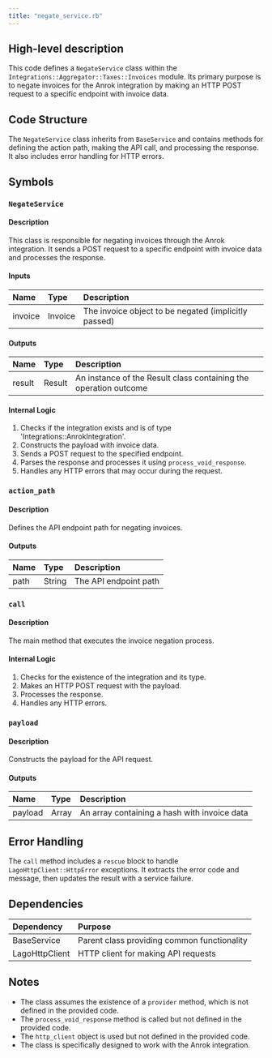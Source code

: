 ```yaml
---
title: "negate_service.rb"
---
```


## High-level description
This code defines a `NegateService` class within the `Integrations::Aggregator::Taxes::Invoices` module. Its primary purpose is to negate invoices for the Anrok integration by making an HTTP POST request to a specific endpoint with invoice data.

## Code Structure
The `NegateService` class inherits from `BaseService` and contains methods for defining the action path, making the API call, and processing the response. It also includes error handling for HTTP errors.

## Symbols

### `NegateService`
#### Description
This class is responsible for negating invoices through the Anrok integration. It sends a POST request to a specific endpoint with invoice data and processes the response.

#### Inputs
| Name | Type | Description |
|:-----|:-----|:------------|
| invoice | Invoice | The invoice object to be negated (implicitly passed) |

#### Outputs
| Name | Type | Description |
|:-----|:-----|:------------|
| result | Result | An instance of the Result class containing the operation outcome |

#### Internal Logic
1. Checks if the integration exists and is of type 'Integrations::AnrokIntegration'.
2. Constructs the payload with invoice data.
3. Sends a POST request to the specified endpoint.
4. Parses the response and processes it using `process_void_response`.
5. Handles any HTTP errors that may occur during the request.

### `action_path`
#### Description
Defines the API endpoint path for negating invoices.

#### Outputs
| Name | Type | Description |
|:-----|:-----|:------------|
| path | String | The API endpoint path |

### `call`
#### Description
The main method that executes the invoice negation process.

#### Internal Logic
1. Checks for the existence of the integration and its type.
2. Makes an HTTP POST request with the payload.
3. Processes the response.
4. Handles any HTTP errors.

### `payload`
#### Description
Constructs the payload for the API request.

#### Outputs
| Name | Type | Description |
|:-----|:-----|:------------|
| payload | Array | An array containing a hash with invoice data |

## Error Handling
The `call` method includes a `rescue` block to handle `LagoHttpClient::HttpError` exceptions. It extracts the error code and message, then updates the result with a service failure.

## Dependencies
| Dependency | Purpose |
|:-----------|:--------|
| BaseService | Parent class providing common functionality |
| LagoHttpClient | HTTP client for making API requests |

## Notes
- The class assumes the existence of a `provider` method, which is not defined in the provided code.
- The `process_void_response` method is called but not defined in the provided code.
- The `http_client` object is used but not defined in the provided code.
- The class is specifically designed to work with the Anrok integration.